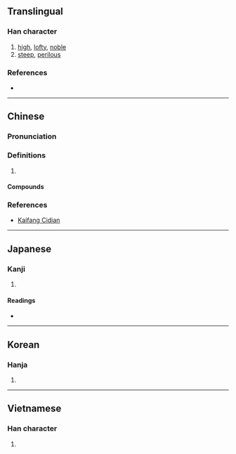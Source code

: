 {{character info/new}}
{{also|峥}}
==Translingual==

===Han character===
{{Han char|rn=46|rad=山|as=08|sn=11|four=22757|canj=UBSD|ids=⿰山爭}}

# [[high]], [[lofty]], [[noble]]
# [[steep]], [[perilous]]

===References===
* {{Han ref|kx=0314.320|dkj=08203|dj=0615.170|hdz=10780.220|uh=5D22|ud=23842|bh=B157|bd=45399}}

----

==Chinese==
{{zh-forms|s=峥}}

===Pronunciation===
{{zh-pron
|m=zhēng
|c=zaang1,zang1,caang4
|h=pfs=
|md=
|mn=qz:chng/tw,xm,zz:cheng
|w=
|mc=y
|oc=y
|cat=
}}

===Definitions===
{{zh-hanzi}}

# {{rfdef|lang=zh}}

====Compounds====
{{zh-der|崢嶸歲月|崢嶸|嶢崢|歲月崢嶸|頭角崢嶸}}

===References===
* {{qualifier|Min Nan}} [http://kaifangcidian.com/han/minnan/%E5%B4%A2 Kaifang Cidian]

----

==Japanese==

===Kanji===
{{ja-kanji|grade=|rs=山08}}

# {{defn|lang=ja|sort=山08}}

====Readings====
* {{ja-readings|on=[[そう]] (sō)|kun=}}

----

==Korean==

===Hanja===
{{ko-hanja|hangeul=쟁|rv=jaeng|mr=chaeng}}

# {{defn|lang=ko|sort=山08}}

----

==Vietnamese==

===Han character===
{{vi-hantu|[[chênh]], [[tranh]]|rs=山08}}

# {{defn|lang=vi|sort=山08}}